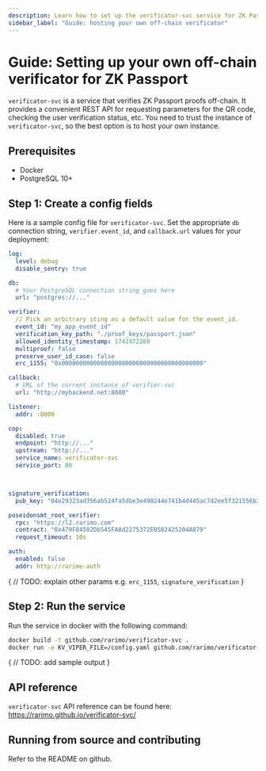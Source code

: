 ```yaml
---
description: Learn how to set up the verificator-svc service for ZK Passport.
sidebar_label: "Guide: hosting your own off-chain verificator"
---
```


# Guide: Setting up your own off-chain verificator for ZK Passport

`verificator-svc` is a service that verifies ZK Passport proofs off-chain. It provides a convenient REST API for requesting parameters for the QR code, checking the user verification status, etc. You need to trust the instance of `verificator-svc`, so the best option is to host your own instance.

## Prerequisites

- Docker
- PostgreSQL 10+

## Step 1: Create a config fields

Here is a sample config file for `verificator-svc`. Set the appropriate `db` connection string, `verifier.event_id`, and `callback.url` values for your deployment:

```yaml title="config.yaml"
log:
  level: debug
  disable_sentry: true

db:
  # Your PostgreSQL connection string goes here
  url: "postgres://..."

verifier:
  // Pick an arbitrary sting as a default value for the event_id.
  event_id: "my_app_event_id"
  verification_key_path: "./proof_keys/passport.json"
  allowed_identity_timestamp: 1741972260
  multiproof: false
  preserve_user_id_case: false
  erc_1155: "0x0000000000000000000000000000000000000000"

callback:
  # URL of the current instance of verifier-svc
  url: "http://mybackend.net:8000"

listener:
  addr: :8000

cop:
  disabled: true
  endpoint: "http://..."
  upstream: "http://..."
  service_name: verificator-svc
  service_port: 80



signature_verification:
  pub_key: "04e29323ad356ab524fa5dbe3e490244e741b4d445ac7d2ee5f321556b3fda616bb9d2f2216fc27e099ab3019103cca872679e130629b2b90ea16cedb2b2136371"

poseidonsmt_root_verifier:
  rpc: "https://l2.rarimo.com"
  contract: "0x479F84502Db545FA8d2275372E0582425204A879"
  request_timeout: 10s

auth:
  enabled: false
  addr: http://rarime-auth
```

{
  // TODO: explain other params e.g. `erc_1155`, `signature_verification`
}


## Step 2: Run the service

Run the service in docker with the following command:

```bash
docker build -t github.com/rarimo/verificator-svc .
docker run -e KV_VIPER_FILE=/config.yaml github.com/rarimo/verificator-svc
```

{
// TODO: add sample output
}

## API reference

`verificator-svc` API reference can be found here: <OutLink href="https://rarimo.github.io/verificator-svc/">https://rarimo.github.io/verificator-svc/</OutLink>

## Running from source and contributing

Refer to the <OutLink href="https://github.com/rarimo/verificator-svc">README</OutLink> on github.